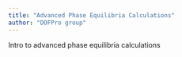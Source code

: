 ```yaml
---
title: "Advanced Phase Equilibria Calculations"
author: "DOFPro group"
---
```


Intro to advanced phase equilibria calculations
